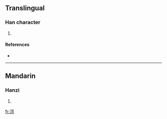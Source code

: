 ==Translingual==

===Han character===
{{Han char|rn=85|rad=水|as=04|sn=7|four=|canj=水一中月 (EMLB)}}

# {{defn|Han|sort=水04}}

====References====
* {{Han ref|kx=0612.070|dkj=17221|dj=1005.110|hdz=31559.020|uh=6C9E|ud=27806}}

----

==Mandarin==

===Hanzi===
{{cmn-hanzi|pin=[[zā]] ([[za1]])|wg=tsa<sup>1</sup>}}

# {{defn|Mandarin}}

[[fr:沞]]
